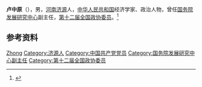 '''卢中原'''（{{bd|1952年|9月|}}），男，[[河南|河南]][[济源|济源]]人，[[中华人民共和国|中华人民共和国]]经济学家、政治人物，曾任[[国务院发展研究中心|国务院发展研究中心]]副主任，[[第十二届全国政协委员|第十二届全国政协委员]]。<ref>{{Cite web|title=卢中原|url=https://www.chinathinktanks.org.cn/expert/detail/id/10|accessdate=2021-02-03|work=中国智库网|archive-date=2021-02-07|archive-url=https://web.archive.org/web/20210207221148/https://www.chinathinktanks.org.cn/expert/detail/id/10|dead-url=no}}</ref>

== 参考资料 ==
{{reflist}}

{{Authority control}}
{{DEFAULTSORT:Lu卢}}
[[Category:卢姓|Zhong]]
[[Category:济源人|Category:济源人]]
[[Category:中国共产党党员|Category:中国共产党党员]]
[[Category:国务院发展研究中心副主任|Category:国务院发展研究中心副主任]]
[[Category:第十二届全国政协委员|Category:第十二届全国政协委员]]

{{中国人物小作品}}